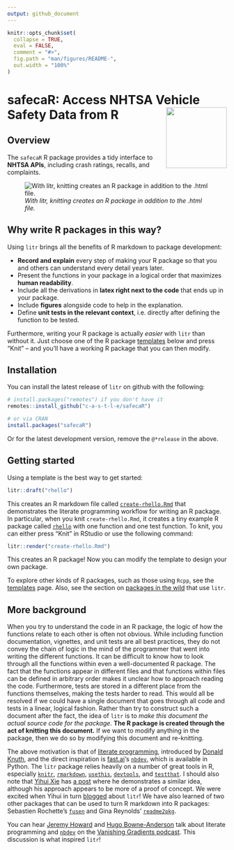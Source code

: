 ```yaml
---
output: github_document
---
```


<!-- README.md is generated from README.Rmd. Please edit that file -->

```r
knitr::opts_chunk$set(
  collapse = TRUE,
  eval = FALSE,
  comment = "#>",
  fig.path = "man/figures/README-",
  out.width = "100%"
)
```

# safecaR: Access NHTSA Vehicle Safety Data from R <img src="man/figures/safecaR_hex_logo.png" align="right" height="139" />

<!-- badges: start -->
<!-- badges: end -->

## Overview

The `safecaR` R package provides a tidy interface to **NHTSA APIs**, including crash ratings, recalls, and complaints.



![*With litr, knitting creates an R package in addition to the .html file.*](man/figures/diagram3.png)

## Why write R packages in this way?

Using `litr` brings all the benefits of R markdown to package development:

- **Record and explain** every step of making your R package so that you and others can understand every detail years later.
- Present the functions in your package in a logical order that maximizes **human readability**.
- Include all the derivations in **latex right next to the code** that ends up in your package.
- Include **figures** alongside code to help in the explanation.
- Define **unit tests in the relevant context**, i.e. directly after defining the function to be tested.

Furthermore, writing your R package is actually *easier* with `litr` than without it.  Just choose one of the R package [templates](https://jacobbien.github.io/litr-project/articles/package-templates.html) below and press "Knit" -- and you'll have a working R package that you can then modify.

## Installation

You can install the latest release of `litr` on github with the following:

```r
# install.packages("remotes") if you don't have it
remotes::install_github("c-a-s-t-l-e/safecaR")

# or via CRAN
install.packages("safecaR")
```

Or for the latest development version, remove the `@*release` in the above.

## Getting started

Using a template is the best way to get started:

```r
litr::draft("rhello")
```

This creates an R markdown file called [`create-rhello.Rmd`](https://github.com/jacobbien/litr-project/blob/main/examples/make-an-r-package/create-rhello.Rmd) that demonstrates the literate programming workflow for writing an R package.  In particular, when you knit `create-rhello.Rmd`, it creates a tiny example R package called [`rhello`](https://github.com/jacobbien/litr-project/tree/main/examples/make-an-r-package/rhello) with one function and one test function.  To knit, you can either press "Knit" in RStudio or use the following command:

```r
litr::render("create-rhello.Rmd")
```

This creates an R package! Now you can modify the template to design your own package.

To explore other kinds of R packages, such as those using `Rcpp`, see the [templates](https://jacobbien.github.io/litr-project/articles/package-templates.html) page.  Also, see the section on [packages in the wild](https://jacobbien.github.io/litr-project/articles/packages-in-the-wild.html) that use `litr`.

## More background

When you try to understand the code in an R package, the logic of how the functions relate to each other is often not obvious.  While including function documentation, vignettes, and unit tests are all best practices, they do not convey the chain of logic in the mind of the programmer that went into writing the different functions.  It can be difficult to know how to look through all the functions within even a well-documented R package.  The fact that the functions appear in different files and that functions within files can be defined in arbitrary order makes it unclear how to approach reading the code.  Furthermore, tests are stored in a different place from the functions themselves, making the tests harder to read.  This would all be resolved if we could have a single document that goes through all code and tests in a linear, logical fashion.  Rather than try to construct such a document after the fact, the idea of `litr` is to *make this document the actual source code for the package*.  **The R package is created through the act of knitting this document.**  If we want to modify anything in the package, then we do so by modifying this document and re-knitting.

The above motivation is that of [literate programming](https://en.wikipedia.org/wiki/Literate_programming), introduced by [Donald Knuth](https://www-cs-faculty.stanford.edu/~knuth/), and the direct inspiration is [fast.ai](https://www.fast.ai/about/)'s [`nbdev`](https://nbdev.fast.ai/), which is available in Python.  The `litr` package relies heavily on a number of great tools in R, especially [`knitr`](https://yihui.org/knitr/), [`rmarkdown`](https://rmarkdown.rstudio.com/docs/index.html), [`usethis`](https://usethis.r-lib.org/), [`devtools`](https://devtools.r-lib.org/), and [`testthat`](https://testthat.r-lib.org/).  I should also note that [Yihui Xie](https://yihui.org/en/) has [a post](https://yihui.org/rlp/) where he demonstrates a similar idea, although his approach appears to be more of a proof of concept. We were excited when Yihui in turn [blogged](https://yihui.org/en/2023/01/litr-package/) about `litr`!  We have also learned of two other packages that can be used to turn R markdown into R packages: Sebastien Rochette's [`fusen`](https://thinkr-open.github.io/fusen/) and Gina Reynolds' [`readme2pkg`](https://github.com/EvaMaeRey/readme2pkg).

You can hear [Jeremy Howard](https://www.fast.ai/about.html#jeremy-howard) and [Hugo Bowne-Anderson](https://hugobowne.github.io/) talk about literate programming and [`nbdev`](https://nbdev.fast.ai/) on the [Vanishing Gradients podcast](https://vanishinggradients.fireside.fm/2).  This discussion is what inspired `litr`!




